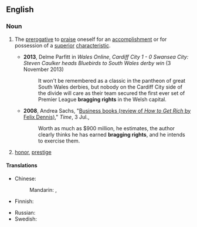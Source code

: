 ==English==

===Noun===
{{en-plural noun}}

# {{lb|en|idiomatic}} The [[prerogative]] to [[praise]] oneself for an [[accomplishment]] or for possession of a [[superior]] [[characteristic]].
#* '''2013''', Delme Parfitt in ''Wales Online'', ''Cardiff City 1 - 0 Swansea City: Steven Caulker heads Bluebirds to South Wales derby win'' (3 November 2013)
#*: It won't be remembered as a classic in the pantheon of great South Wales derbies, but nobody on the Cardiff City side of the divide will care as their team secured the first ever set of Premier League '''bragging rights''' in the Welsh capital.
#* '''2008''', Andrea Sachs, "[http://www.time.com/time/magazine/article/0,9171,1820126,00.html Business books (review of ''How to Get Rich'' by Felix Dennis)]," ''Time'', 3 Jul.,
#*: Worth as much as $900 million, he estimates, the author clearly thinks he has earned '''bragging rights''', and he intends to exercise them.
# {{lb|en|idiomatic}} [[honor]], [[prestige]]

====Translations====
{{trans-top|the prerogative to praise oneself}}
* Chinese:
*: Mandarin: {{t|cmn|[[吹噓]][[的]][[資本]]|sc=Hani}}, {{t|cmn|[[吹嘘]][[的]][[资本]]|tr=chuīxū de zīběn|sc=Hani}}
* Finnish: {{t|fi|kerskailuoikeudet|p}}
{{trans-mid}}
* Russian: {{t-needed|ru}}
* Swedish: {{t|sv|skryträttigheter|p}}
{{trans-bottom}}